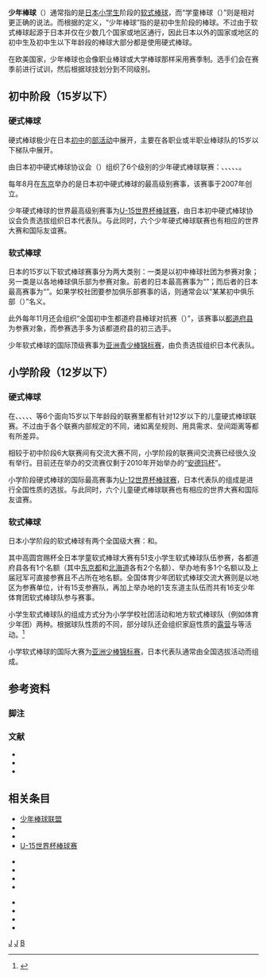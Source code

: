 {{NoteTA
|G1 = Organization
|G2 = Toponym
}}

'''少年棒球'''（{{Jpn|j=少年野球|kk=しょうねんやきゅう|rm=Shōnen Yakyū}}）通常指的是[[日本|日本]][[小学生|小学生]]阶段的[[软式棒球|软式棒球]]，而“学童棒球（{{lang|ja|学童野球}}）”则是相对更正确的说法。而根据{{Link-ja|全日本软式棒球联盟|全日本軟式野球連盟}}的定义，“少年棒球”指的是初中生阶段的棒球。不过由于软式棒球起源于日本并仅在少数几个国家或地区通行，因此日本以外的国家或地区的初中生及初中生以下年龄段的棒球大部分都是使用硬式棒球。

在欧美国家，少年棒球也会像职业棒球或大学棒球那样采用赛季制。选手们会在赛季前进行试训，然后根据球技划分到不同级别。

== 初中阶段（15岁以下） ==
=== 硬式棒球 ===
硬式棒球极少在日本[[初中|初中]]的[[部活动|部活动]]中展开，主要在各职业或半职业棒球队的15岁以下梯队中展开。

由日本初中硬式棒球协议会（{{lang|ja|日本中学硬式野球協議会}}）组织了6个级别的少年硬式棒球联赛：{{Link-ja|青少棒联赛|リトルシニア}}、{{Link-ja|男孩联赛|ボーイズリーグ}}、{{Link-ja|小马联赛|ポニーリーグ}}、{{Link-ja|青年联赛|ヤングリーグ}}、{{Link-ja|野马联赛|ブロンコリーグ}}、{{Link-ja|新鲜人联赛|フレッシュリーグ}}。

每年8月在[[东京|东京]]举办的{{Link-ja|巨人杯全日本初中棒球锦标赛|全日本中学野球選手権大会 ジャイアンツカップ}}是日本初中硬式棒球的最高级别赛事，该赛事于2007年创立。

少年硬式棒球的世界最高级别赛事为[[U-15世界杯棒球赛|U-15世界杯棒球赛]]，由日本初中硬式棒球协议会负责选拔组织日本代表队。与此同时，六个少年硬式棒球联赛也有相应的世界大赛和国际友谊赛。

=== 软式棒球 ===
日本的15岁以下软式棒球赛事分为两大类别：一类是以初中棒球社团为参赛对象；另一类是以各地棒球俱乐部为参赛对象。前者的日本最高赛事为“{{Link-ja|全国初中软式棒球大赛|全国中学校軟式野球大会}}”；而后者的日本最高赛事为“{{Link-ja|全日本少年软式棒球大赛|全日本少年軟式野球大会}}”。如果学校社团要参加俱乐部赛事的话，则通常会以“某某初中俱乐部（{{lang|ja|○○中学校クラブ}}）”名义。

此外每年11月还会组织“全国初中生都道府县棒球对抗赛（{{lang|ja|全国中学生都道府県対抗野球大会}}）”，该赛事以[[都道府县|都道府县]]为参赛对象，而参赛选手多为该都道府县的初三选手。

少年软式棒球的国际顶级赛事为[[亚洲青少棒锦标赛|亚洲青少棒锦标赛]]，由{{Link-ja|日本初中生棒球联盟|日本中学生野球連盟}}负责选拔组织日本代表队。

== 小学阶段（12岁以下） ==
=== 硬式棒球 ===
在{{Link-ja|青少棒联赛|リトルシニア}}、{{Link-ja|男孩联赛|ボーイズリーグ}}、{{Link-ja|小马联赛|ポニーリーグ}}、{{Link-ja|青年联赛|ヤングリーグ}}、{{Link-ja|野马联赛|ブロンコリーグ}}、{{Link-ja|新鲜人联赛|フレッシュリーグ}}等6个面向15岁以下年龄段的联赛里都有针对12岁以下的儿童硬式棒球联赛。不过由于各个联赛内部规定的不同，诸如离垒规则、用具需求、垒间距离等都有所差异。

相较于初中阶段6大联赛间有交流大赛不同，小学阶段的联赛间交流赛已经很久没有举行。目前还在举办的交流赛仅剩于2010年开始举办的“[[Under_Armour|安德玛杯]]{{Link-ja|全国小学生硬式棒球交流大赛|全国小学生硬式野球交流大会}}”。

小学阶段硬式棒球的国际最高赛事为[[U-12世界杯棒球赛|U-12世界杯棒球赛]]，日本代表队的组成是进行全国性质的选拔。与此同时，六个儿童硬式棒球联赛也有相应的世界大赛和国际友谊赛。

=== 软式棒球 ===
日本小学阶段的软式棒球有两个全国级大赛：{{Link-ja|高圆宫赐杯全日本学童软式棒球大赛|高円宮賜杯全日本学童軟式野球大会}}和{{Link-ja|全国体育少年团软式棒球交流大赛|全国スポーツ少年団軟式野球交流大会}}。

其中高圆宫赐杯全日本学童软式棒球大赛有51支小学生软式棒球队伍参赛，各都道府县各有1个名额（其中[[东京都|东京都]]和[[北海道|北海道]]各有2个名额）、举办地有多1个名额以及上届冠军可直接参赛且不占所在地名额。全国体育少年团软式棒球交流大赛则是以地区为参赛单位，计有15支参赛队，再加上举办地的1支东道主队伍而共有16支少年体育团软式棒球队参与赛事。

小学生软式棒球队的组成方式分为小学学校社团活动和地方软式棒球队（例如体育少年团）两种。根据球队性质的不同，部分球队还会组织家庭性质的[[露营|露营]]与{{Link-ja|合宿|合宿}}等活动。<ref>{{cite web |title=スポーツ少年団 |url=https://www.japan-sports.or.jp/club/tabid66.html |publisher=日本体育协会 |accessdate=2021-04-08 |archive-date=2021-10-09 |archive-url=https://web.archive.org/web/20211009083536/https://www.japan-sports.or.jp/club/tabid66.html |dead-url=no }}</ref>

小学软式棒球的国际大赛为[[亚洲少棒锦标赛|亚洲少棒锦标赛]]，日本代表队通常由全国选拔活动而组成。

== 参考资料 ==
=== 脚注 ===
{{Reflist}}

=== 文献 ===
* {{cite book |author1={{Link-ja|体育少年团|スポーツ少年団|日本体育少年团}} |title=スポーツリーダー兼スポーツ少年団認定員養成テキスト |year=2006 |publisher={{Link-ja|日本体育协会|日本スポーツ協会}} }}
* {{cite book |author1=永井洋一 |title=少年スポーツダメな指導者バカな親 |year=2007 |publisher={{Link-ja|合同出版|合同出版}} |isbn=9784772603980 }}
* {{cite book |author1=武藤芳照 |title=スポーツ少年の危機 |year=1985 |publisher=[[朝日新闻社|朝日新闻社]] }}

== 相关条目 ==
{{Col-start}}
{{Col-3}}
* [[少年棒球联盟|少年棒球联盟]]
* {{Link-ja|青少年棒球联盟|リトルシニア}}
* {{Link-ja|日本少年棒球联盟|ボーイズリーグ}}
* [[U-15世界杯棒球赛|U-15世界杯棒球赛]]
{{Col-3}}
* {{Link-ja|高圆宫赐杯全日本学童软式棒球大赛|高円宮賜杯全日本学童軟式野球大会}}
* {{Link-ja|全国体育少年团软式棒球交流大赛|全国スポーツ少年団軟式野球交流大会}}
* {{Link-ja|全日本少年软式棒球大赛|全日本少年軟式野球大会}}
* {{Link-ja|全国初中软式棒球大赛|全国中学校軟式野球大会}}
{{Col-3}}
* {{Link-ja|全国小学生硬式棒球交流大赛|全国小学生硬式野球交流大会}}
* {{Link-ja|巨人杯全日本初中棒球锦标赛|全日本中学野球選手権大会 ジャイアンツカップ}}
* {{Link-ja|日职棒12俱乐部少年队巡回赛|NPB12球団ジュニアトーナメント}}
* {{Link-ja|流行运动员杯全国少年棒球大赛|ポップアスリートカップ全国少年野球大会}}
{{Col-end}}

{{Portal bar|日本|棒球}}

[[Category:少年棒球|J]]
[[Category:日本棒球|J]]
[[Category:學校文化|B]]